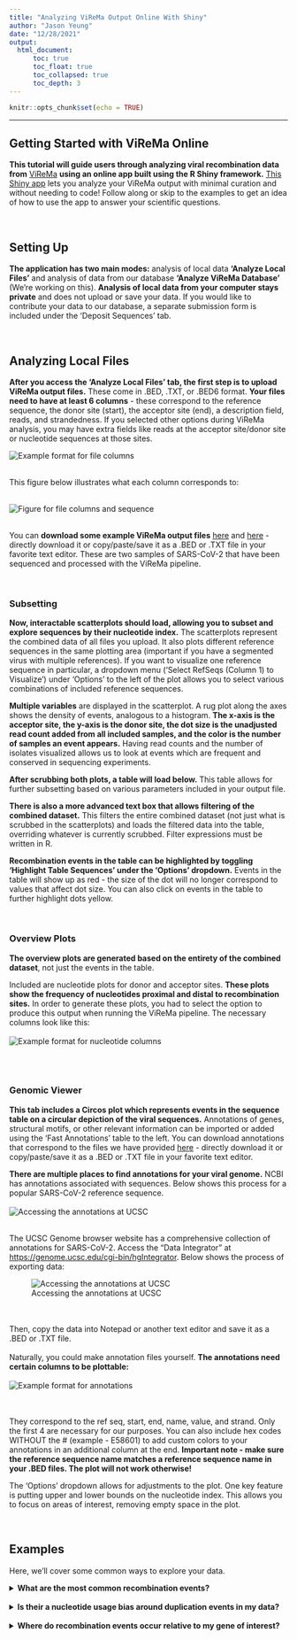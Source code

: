 ```yaml
---
title: "Analyzing ViReMa Output Online With Shiny"
author: "Jason Yeung"
date: "12/28/2021"
output: 
  html_document:
      toc: true
      toc_float: true
      toc_collapsed: true
      toc_depth: 3
---
```


```r
knitr::opts_chunk$set(echo = TRUE)
```

------
## **Getting Started with ViReMa Online**

**This tutorial will guide users through analyzing viral recombination data from** [ViReMa](https://bioconda.github.io/recipes/virema/README.html) **using an online app built using the R Shiny framework.** [This Shiny app](https://routhlab.shinyapps.io/ViReMaShiny/) lets you analyze your ViReMa output with minimal curation and without needing to code! Follow along or skip to the examples to get an idea of how to use the app to answer your scientific questions.


<br>
  
## **Setting Up**
**The application has two main modes:** analysis of local data **'Analyze Local Files'** and analysis of data from our database **'Analyze ViReMa Database'** (We're working on this). **Analysis of local data from your computer stays private** and does not upload or save your data. If you would like to contribute your data to our database, a separate submission form is included under the 'Deposit Sequences' tab.

<br>

## **Analyzing Local Files**
**After you access the 'Analyze Local Files' tab, the first step is to upload ViReMa output files.** These come in .BED, .TXT, or .BED6 format. 
**Your files need to have at least 6 columns** - these correspond to the reference sequence, the donor site (start), the acceptor site (end), a description field, reads, and strandedness. If you selected other options during ViReMa analysis, you may have extra fields like reads at the acceptor site/donor site or nucleotide sequences at those sites. 


![Example format for file columns](files/bedColumns.png)
<br><br>

This figure below illustrates what each column corresponds to:
<br><br>

![Figure for file columns and sequence](files/ViremaShinyFigure.png)
<br><br>


You can **download some example ViReMa output files** [here](https://raw.githubusercontent.com/jayeung12/jayeung12.github.io/main/files/SARS-CoV-2_1.txt) and [here](https://raw.githubusercontent.com/jayeung12/jayeung12.github.io/main/files/SARS-CoV-2_2.txt) - directly download it or copy/paste/save it as a .BED or .TXT file in your favorite text editor. These are two samples of SARS-CoV-2 that have been sequenced and processed with the ViReMa pipeline.

<br>


### **Subsetting**
**Now, interactable scatterplots should load, allowing you to subset and explore sequences by their nucleotide index.** The scatterplots represent the combined data of all files you upload. It also plots different reference sequences in the same plotting area (important if you have a segmented virus with multiple references). If you want to visualize one reference sequence in particular, a dropdown menu ('Select RefSeqs (Column 1) to Visualize') under 'Options' to the left of the plot allows you to select various combinations of included reference sequences.

**Multiple variables** are displayed in the scatterplot. A rug plot along the axes shows the density of events, analogous to a histogram. **The x-axis is the acceptor site, the y-axis is the donor site, the dot size is the unadjusted read count added from all included samples, and the color is the number of samples an event appears.** Having read counts and the number of isolates visualized allows us to look at events which are frequent and conserved in sequencing experiments.

**After scrubbing both plots, a table will load below.** This table allows for further subsetting based on various parameters included in your output file. 

**There is also a more advanced text box that allows filtering of the combined dataset.** This filters the entire combined dataset (not just what is scrubbed in the scatterplots) and loads the filtered data into the table, overriding whatever is currently scrubbed. Filter expressions must be written in R.

**Recombination events in the table can be highlighted by toggling 'Highlight Table Sequences' under the 'Options' dropdown.** Events in the table will show up as red - the size of the dot will no longer correspond to values that affect dot size. You can also click on events in the table to further highlight dots yellow.

<br>

### **Overview Plots**
**The overview plots are generated based on the entirety of the combined dataset**, not just the events in the table.

Included are nucleotide plots for donor and acceptor sites. **These plots show the frequency of nucleotides proximal and distal to recombination sites.** In order to generate these plots, you had to select the option to produce this output when running the ViReMa pipeline. The necessary columns look like this:
<br><br>
![Example format for nucleotide columns](files/nucleotideColumns.PNG)
<br><br>


<br>

### **Genomic Viewer**
**This tab includes a Circos plot which represents events in the sequence table on a circular depiction of the viral sequences.** Annotations of genes, structural motifs, or other relevant information can be imported or added using the 'Fast Annotations' table to the left. You can download annotations that correspond to the files we have provided [here](https://raw.githubusercontent.com/jayeung12/jayeung12.github.io/main/files/sars-cov-2Anno.BED) - directly download it or copy/paste/save it as a .BED or .TXT file in your favorite text editor.
<br>

**There are multiple places to find annotations for your viral genome.** 
NCBI has annotations associated with sequences. Below shows this process for a popular SARS-CoV-2 reference sequence.
<br><br>
![Accessing the annotations at UCSC](files/exportNCBIanno.gif)

<br>
The UCSC Genome browser website has a comprehensive collection of annotations for SARS-CoV-2. Access the "Data Integrator" at <https://genome.ucsc.edu/cgi-bin/hgIntegrator>. Below shows the process of exporting data:

![Accessing the annotations at UCSC](files/exportUCSCanno.gif)

<br><br>
Then, copy the data into Notepad or another text editor and save it as a .BED or .TXT file.
<br><br>
Naturally, you could make annotation files yourself. **The annotations need certain columns to be plottable:**
<br><br>
![Example format for annotations](files/annoColumns.png)

<br><br>
They correspond to the ref seq, start, end, name, value, and strand. Only the first 4 are necessary for our purposes. You can also include hex codes WITHOUT the # (example - E58601) to add custom colors to your annotations in an additional column at the end. **Important note - make sure the reference sequence name matches a reference sequence name in your .BED files. The plot will not work otherwise!**

The 'Options' dropdown allows for adjustments to the plot. One key feature is putting upper and lower bounds on the nucleotide index. This allows you to focus on areas of interest, removing empty space in the plot.

<br>

## **Examples**
Here, we'll cover some common ways to explore your data.
<br>

<details>
  <summary> **What are the most common recombination events?**</summary>
  ![Accessing the annotations at UCSC](files/mostCommon.gif)
</details>

<br>
<details>
  <summary> **Is their a nucleotide usage bias around duplication events in my data?**</summary>
  ![Accessing the annotations at UCSC](files/nucleotideBias.gif)
</details>

<br>
<details>
  <summary> **Where do recombination events occur relative to my gene of interest?**</summary>
  ![Accessing the annotations at UCSC](files/nearGOI.gif)
</details>

